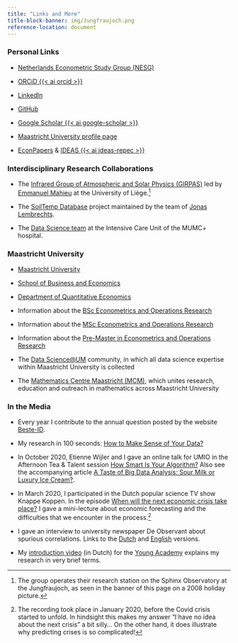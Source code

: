 ```yaml
---
title: "Links and More"
title-block-banner: img/Jungfraujoch.png
reference-location: document
---
```


### Personal Links {#sec-personal}

* [Netherlands Econometric Study Group (NESG) <i class="bi bi-graph-up"></i>](http://www.nesg.nl/)

* [ORCiD {{< ai orcid >}}](https://orcid.org/0000-0002-0157-639X)

* [LinkedIn <i class="bi bi-linkedin"></i>](https://www.linkedin.com/in/stephan-smeekes/)

* [GitHub <i class="bi bi-github"></i>](https://github.com/smeekes)

* [Google Scholar {{< ai google-scholar >}}](https://scholar.google.com/citations?user=qn9yhL4AAAAJ)

* [Maastricht University profile page <i class="bi bi-person-square"></i>](https://www.maastrichtuniversity.nl/s.smeekes)

* [EconPapers](http://econpapers.repec.org/RAS/psm94.htm) & [IDEAS {{< ai ideas-repec >}}](http://ideas.repec.org/e/psm94.html)

### Interdisciplinary Research Collaborations

* The [Infrared Group of Atmospheric and Solar Physics (GIRPAS)](https://www.girpas.uliege.be/cms/c_5158043/en/girpas) led by [Emmanuel Mahieu](https://www.girpas.uliege.be/cms/c_5158071/fr/girpas-repertoire?uid=u014682) at the University of Liège.[^1]

[^1]: The group operates their research station on the Sphinx Observatory at the Jungfraujoch, as seen in the banner of this page on a 2008 holiday picture.

* The [SoilTemp Database](https://www.soiltempproject.com/) project maintained by the team of [Jonas Lembrechts](https://the3dlab.org/).

* The [Data Science team](https://www.mumc.nl/research/kemta/ons-team/kemta-icu) at the Intensive Care Unit of the MUMC+ hospital.

### Maastricht University

* [Maastricht University](http://www.maastrichtuniversity.nl/)

* [School of Business and Economics](http://www.maastrichtuniversity.nl/sbe)

* [Department of Quantitative Economics](https://www.maastrichtuniversity.nl/research/department-quantitative-economics)

* Information about the [BSc Econometrics and Operations Research](https://www.maastrichtuniversity.nl/education/bachelor/bachelor-econometrics-and-operations-research-0)

* Information about the [MSc Econometrics and Operations Research](https://www.maastrichtuniversity.nl/education/master/master-econometrics-and-operations-research)

* Information about the [Pre-Master in Econometrics and Operations Research](https://www.maastrichtuniversity.nl/pre-masters-econometrics-and-operations-research)

* The [Data Science@UM](https://www.maastrichtuniversity.nl/research/data-science-um) community, in which all data science expertise within Maastricht University is collected

* The [Mathematics Centre Maastricht (MCM)](https://www.maastrichtuniversity.nl/research/mathematics-centre-maastricht-mcm), which unites research, education and outreach in mathematics across Maastricht University

### In the Media

* Every year I contribute to the annual question posted by the website [Beste-ID](https://www.beste-id.nl/auteurs/stephan-smeekes).

* My research in 100 seconds: [How to Make Sense of Your Data?](https://umio-prime.nl/how-to-make-sense-of-your-data/)

* In October 2020, Etienne Wijler and I gave an online talk for UMIO in the Afternoon Tea & Talent session [How Smart Is Your Algorithm?](https://umio-prime.nl/how-smart-is-your-algorithm/) Also see the accompanying article [A Taste of Big Data Analysis: Sour Milk or Luxury Ice Cream?](https://umio-prime.nl/a-taste-of-big-data-analysis/).

* In March 2020, I participated in the Dutch popular science TV show Knappe Koppen. In the episode [When will the next economic crisis take place?](https://www.avrotros.nl/knappe-koppen/gemist/detail/item/wanneer-komt-de-volgende-economische-crisis-11-03-2020/) I gave a mini-lecture about economic forecasting and the difficulties that we encounter in the process.[^2]

[^2]: The recording took place in January 2020, before the Covid crisis started to unfold. In hindsight this makes my answer "I have no idea about the next crisis" a bit silly... On the other hand, it does illustrate why predicting crises is so complicated!

* I gave an interview to university newspaper De Observant about spurious correlations. Links to the [Dutch](https://www.observantonline.nl/Home/Artikelen/articleType/ArticleView/articleId/16535/Gevecht-tegen-onzinstatistiek) and [English](https://www.observantonline.nl/English/Home/Articles/articleType/ArticleView/articleId/16536/Fight-against-nonsense-statistics) versions.

* My [introduction video](https://www.youtube.com/watch?v=6aEsAAM1lqI) (in Dutch) for the [Young Academy](https://www.dejongeakademie.nl/) explains my research in very brief terms.
